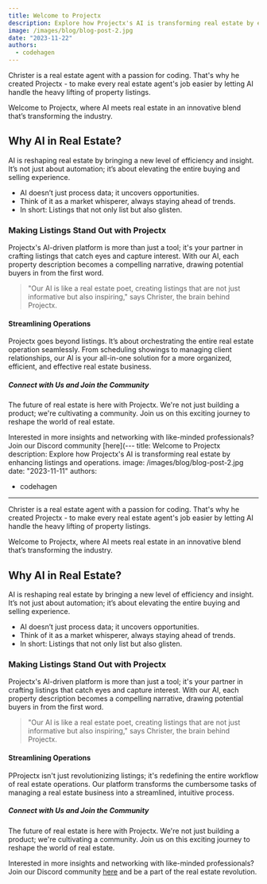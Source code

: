 ```yaml
---
title: Welcome to Projectx
description: Explore how Projectx's AI is transforming real estate by enhancing listings and operations.
image: /images/blog/blog-post-2.jpg
date: "2023-11-22"
authors:
  - codehagen
---
```


<Callout>
  Christer is a real estate agent with a passion for coding. That's why he
  created Projectx - to make every real estate agent's job easier by letting AI
  handle the heavy lifting of property listings.
</Callout>

Welcome to Projectx, where AI meets real estate in an innovative blend that’s transforming the industry.

## Why AI in Real Estate?

AI is reshaping real estate by bringing a new level of efficiency and insight. It’s not just about automation; it’s about elevating the entire buying and selling experience.

- AI doesn’t just process data; it uncovers opportunities.
- Think of it as a market whisperer, always staying ahead of trends.
- In short: Listings that not only list but also glisten.

### Making Listings Stand Out with Projectx

Projectx's AI-driven platform is more than just a tool; it's your partner in crafting listings that catch eyes and capture interest. With our AI, each property description becomes a compelling narrative, drawing potential buyers in from the first word.

> "Our AI is like a real estate poet, creating listings that are not just informative but also inspiring," says Christer, the brain behind Projectx.

#### Streamlining Operations

Projectx goes beyond listings. It’s about orchestrating the entire real estate operation seamlessly. From scheduling showings to managing client relationships, our AI is your all-in-one solution for a more organized, efficient, and effective real estate business.

##### Connect with Us and Join the Community

The future of real estate is here with Projectx. We're not just building a product; we're cultivating a community. Join us on this exciting journey to reshape the world of real estate.

Interested in more insights and networking with like-minded professionals? Join our Discord community [here](---
title: Welcome to Projectx
description: Explore how Projectx's AI is transforming real estate by enhancing listings and operations.
image: /images/blog/blog-post-2.jpg
date: "2023-11-11"
authors:

- codehagen

---

<Callout>
  Christer is a real estate agent with a passion for coding. That's why he
  created Projectx - to make every real estate agent's job easier by letting AI
  handle the heavy lifting of property listings.
</Callout>

Welcome to Projectx, where AI meets real estate in an innovative blend that’s transforming the industry.

## Why AI in Real Estate?

AI is reshaping real estate by bringing a new level of efficiency and insight. It’s not just about automation; it’s about elevating the entire buying and selling experience.

- AI doesn’t just process data; it uncovers opportunities.
- Think of it as a market whisperer, always staying ahead of trends.
- In short: Listings that not only list but also glisten.

### Making Listings Stand Out with Projectx

Projectx's AI-driven platform is more than just a tool; it's your partner in crafting listings that catch eyes and capture interest. With our AI, each property description becomes a compelling narrative, drawing potential buyers in from the first word.

> "Our AI is like a real estate poet, creating listings that are not just informative but also inspiring," says Christer, the brain behind Projectx.

#### Streamlining Operations

PProjectx isn't just revolutionizing listings; it's redefining the entire workflow of real estate operations. Our platform transforms the cumbersome tasks of managing a real estate business into a streamlined, intuitive process.

##### Connect with Us and Join the Community

The future of real estate is here with Projectx. We're not just building a product; we're cultivating a community. Join us on this exciting journey to reshape the world of real estate.

Interested in more insights and networking with like-minded professionals? Join our Discord community [here](https://discord.gg/wadg6fNX) and be a part of the real estate revolution.
